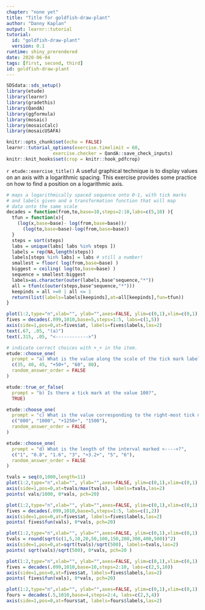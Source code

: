 ```yaml
---
chapter: "none yet"
title: "Title for goldfish-draw-plant"
author: "Danny Kaplan"
output: learnr::tutorial
tutorial:
  id: "goldfish-draw-plant"
  version: 0.1
runtime: shiny_prerendered
date: 2020-06-04 
tags: [first, second, third]
id: goldfish-draw-plant
---
```


```r
SDSdata::sds_setup()
library(etude)
library(learnr)
library(gradethis)
library(QandA)
library(ggformula)
library(mosaic)
library(mosaicCalc)
library(mosaicUSAFA)

knitr::opts_chunk$set(echo = FALSE)
learnr::tutorial_options(exercise.timelimit = 60, 
                 exercise.checker = QandA::save_check_inputs)
knitr::knit_hooks$set(crop = knitr::hook_pdfcrop)
```


`r etude::exercise_title()` A useful graphical technique is to display values on an axis with a logarithmic spacing. This exercise provides some practice on how to find a position on a logarithmic axis.


```r
# maps a logarithmically spaced sequence onto 0-1, with tick marks
# and labels given and a transformation function that will map
# data onto the same scale
decades = function(from,to,base=10,steps=2:10,labs=c(5,10) ){
  tfun = function(x){
    (log(x,base=base)- log(from,base=base))/
      (log(to,base=base)-log(from,base=base))
  }
  steps = sort(steps)
  labs = unique(labs[ labs %in% steps ])
  labels = rep(NA,length(steps))
  labels[steps %in% labs] = labs # still a number!
  smallest = floor( log(from,base=base) )
  biggest = ceiling( log(to,base=base) )
  sequence = smallest:biggest
  labels=as.character(outer(labels,base^sequence,"*"))
  all = tfun(c(outer(steps,base^sequence,"*")))
  keepinds = all >=0 | all <= 1
  return(list(labels=labels[keepinds],at=all[keepinds],fun=tfun))
}
```



```r
plot(1:2,type="n",xlab="", ylab="",axes=FALSE, ylim=c(0,1),xlim=c(0,1))
fives = decades(.099,1010,base=5,steps=1:5, labs=c(1,5))
axis(side=1,pos=0,at=fives$at, labels=fives$labels,las=2)
text(.67, .05, "(a)")
text(.315, .05, "<------------>")
```


```r
# indicate correct choices with +_+ in the item.
etude::choose_one(
  prompt = "a) What is the value along the scale of the tick mark labeled (a)?",
  c(35, 40, 45, "+50+", "60", 80),
  random_answer_order = FALSE
)
```

```r
etude::true_or_false(
  prompt = "b) Is there a tick mark at the value 100?",
  TRUE)
```


```r
etude::choose_one(
  prompt = "c) What is the value corresponding to the right-most tick mark on the scale?",
  c("800", "1000", "+1250+", "1500"),
  random_answer_order = FALSE
)
```

```r
etude::choose_one(
  prompt = "d) What is the length of the interval marked <---->?",
  c("1", "0.8", "1.6", "3", "+3.2+", "5", "6"),
  random_answer_order = FALSE
)
```

<!-- Some other scales for other problems? -->
```r
tvals = seq(0,1000,length=11)
plot(1:2,type="n",xlab="", ylab="",axes=FALSE, ylim=c(0,1),xlim=c(0,1))
axis(side=1,pos=0,at=tvals/max(tvals), labels=tvals,las=2)
points( vals/1000, 0*vals, pch=20)
```

```r
plot(1:2,type="n",xlab="", ylab="",axes=FALSE, ylim=c(0,1),xlim=c(0,1))
fives = decades(.099,1010,base=5,steps=1:5, labs=c(1,2))
axis(side=1,pos=0,at=fives$at, labels=fives$labels,las=2)
points( fives$fun(vals), 0*vals, pch=20)
```

```r
plot(1:2,type="n",xlab="", ylab="",axes=FALSE, ylim=c(0,1),xlim=c(0,1))
tvals = round(sqrt(c(1,5,10,20,50,100,150,200,300,400,500))^2)
axis(side=1,pos=0,at=sqrt(tvals)/sqrt(500), labels=tvals,las=2)
points( sqrt(vals)/sqrt(500), 0*vals, pch=20 )
```


```r
plot(1:2,type="n",xlab="", ylab="",axes=FALSE, ylim=c(0,1),xlim=c(0,1))
fives = decades(.099,1010,base=10,steps=2:10, labs=c(2,5,10))
axis(side=1,pos=0,at=fives$at, labels=fives$labels,las=2)
points( fives$fun(vals), 0*vals, pch=20)
```





```r
plot(1:2,type="n",xlab="", ylab="",axes=FALSE, ylim=c(0,1),xlim=c(0,1))
fours = decades(.5,1010,base=4,steps=2:4, labs=c(2,3,4))
axis(side=1,pos=0,at=fours$at, labels=fours$labels,las=2)
```




